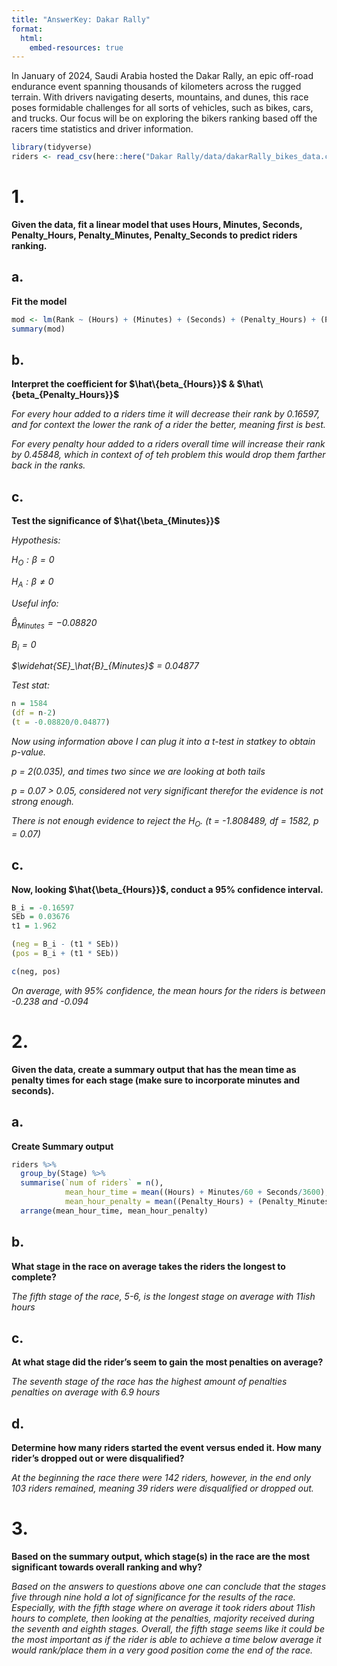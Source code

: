 ```yaml
---
title: "AnswerKey: Dakar Rally"
format: 
  html:
    embed-resources: true
---
```


In January of 2024, Saudi Arabia hosted the Dakar Rally, an epic off-road endurance event spanning thousands of kilometers across the rugged terrain. With
drivers navigating deserts, mountains, and dunes, this race poses formidable challenges for all sorts of vehicles, such as bikes, cars, and trucks. Our 
focus will be on exploring the bikers ranking based off the racers time statistics and driver information.

```r
library(tidyverse)
riders <- read_csv(here::here("Dakar Rally/data/dakarRally_bikes_data.csv"))
```


# 1.

**Given the data, fit a linear model that uses Hours, Minutes, Seconds, Penalty_Hours, Penalty_Minutes, Penalty_Seconds to predict riders ranking.**

## a.

**Fit the model **

```r
mod <- lm(Rank ~ (Hours) + (Minutes) + (Seconds) + (Penalty_Hours) + (Penalty_Minutes) + (Penalty_Seconds), data = riders)
summary(mod)
```

## b.

**Interpret the coefficient for $\hat\{beta_{Hours}}$ & $\hat\{beta_{Penalty_Hours}}$**

*For every hour added to a riders time it will decrease their rank by 0.16597, and for context the lower the rank of a rider the better, meaning first is best.*

*For every penalty hour added to a riders overall time will increase their rank by 0.45848, which in context of of teh problem this would drop them farther back in the ranks.*


## c.

**Test the significance of $\hat{\beta_{Minutes}}$**

*Hypothesis:*

*$H_O: \beta = 0$ *

*$H_A: \beta \not= 0$*

  *Useful info:*
  
  *$\hat{B}_{Minutes} = -0.08820$*
    
  *$B_i = 0$*
    
  *$\widehat{SE}_\hat{B}_{Minutes}$ = 0.04877*
    
  *Test stat:*
  
```r
n = 1584
(df = n-2)
(t = -0.08820/0.04877)
```

*Now using information above I can plug it into a t-test in statkey to obtain p-value.*

  *p = 2(0.035), and times two since we are looking at both tails*
    
  *p = 0.07 > 0.05, considered not very significant therefor the evidence is not strong enough.*
  
  *There is not enough evidence to reject the  $H_O$. (t = -1.808489, df = 1582, p = 0.07)*


## c.

**Now, looking $\hat{\beta_{Hours}}$, conduct a 95% confidence interval.**

```r
B_i = -0.16597
SEb = 0.03676
t1 = 1.962

(neg = B_i - (t1 * SEb))
(pos = B_i + (t1 * SEb))

c(neg, pos)
```

 *On average, with 95% confidence, the mean hours for the riders is between -0.238 and -0.094*


# 2.	

**Given the data, create a summary output that has the mean time as penalty times for each stage (make sure to incorporate minutes and seconds).**

## a. 

**Create Summary output**

```r
riders %>%
  group_by(Stage) %>%
  summarise(`num of riders` = n(),
            mean_hour_time = mean((Hours) + Minutes/60 + Seconds/3600), 
            mean_hour_penalty = mean((Penalty_Hours) + (Penalty_Minutes/60) + (Penalty_Seconds/3600))) %>%
  arrange(mean_hour_time, mean_hour_penalty)
```

## b.

**What stage in the race on average takes the riders the longest to complete?**

*The fifth stage of the race, 5-6, is the longest stage on average with 11ish hours*


## c.
**At what stage did the rider's seem to gain the most penalties on average?**

*The seventh stage of the race has the highest amount of penalties penalties on average with 6.9 hours*


## d. 

**Determine how many riders started the event versus ended it. How many rider's dropped out or were disqualified?**

*At the beginning the race there were 142 riders, however, in the end only 103 riders remained, meaning 39 riders were disqualified or dropped out.*



# 3.

**Based on the summary output, which stage(s) in the race are the most significant towards overall ranking and why?**

*Based on the answers to questions above one can conclude that the stages five through nine hold a lot of significance for the results of the race. Especially, with the fifth stage where on average it took riders about 11ish hours to complete, then looking at the penalties, majority received during the seventh and eighth stages. Overall, the fifth stage seems like it could be the most important as if the rider is able to achieve a time below average it would rank/place them in a very good position come the end of the race.*











  
